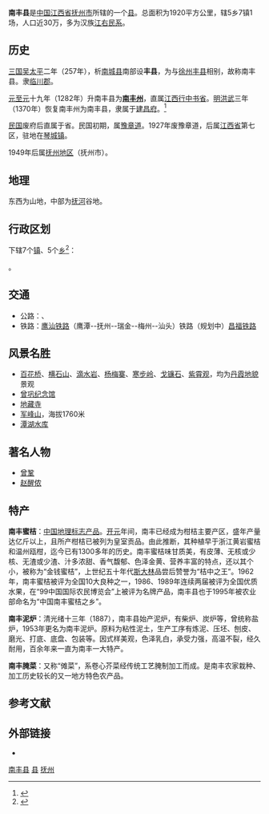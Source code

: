 {{Redirect|南丰}}
{{Infobox China County
|name              = 南丰县
|shortname         =
|nickname          =
|usedname          =
|nameorigin        = 
|image_city        = 
|image_caption     = 
|image_flag        = 
|image_seal        = 
|image_map         = Jiangxi Nanfeng.svg
|map_caption       = 
|class             = 
|Belong            = [[江西省|江西省]][[抚州市|抚州市]]
|location          = 琴城镇
|leader_title      = 县委书记
|leader_name       = 吴自胜
|leader_title1     = 县长
|leader_name1      = 乐启文
|established_title = 
|established_date  = 
|established_title1 = 
|established_date1 = 
|area_total        = 1909.28
|area_urban        = 
|area_metro        =    
|area_metro_as_of  =
|population_total  = 27.2
|population_as_of  = 2003
|population_density= 
|population_urban  = 
|population_urban_as_of = 
|density_urban     = 
|population_metro  = 
|population_metro_as_of =
|elevation         = 
|GDP               = 
|GDP_as_of         = 
|GDPPC             = 
|Urban_GDP         =
|GDP_urban_as_of   = 
|Urban_GDPPC       =
|areacode          = 
|postcode          = 
|carlicense        = 
|admini_division_code =
|tree              = 
|flower            = 
|web               = http://www.jxnf.gov.cn/
|footnotes         = 
|coordinate = {{coord|display=it}}
}}
'''南丰县'''是[[中国|中国]][[江西省|江西省]][[抚州市|抚州市]]所辖的一个[[县|县]]。总面积为1920平方公里，辖5乡7镇1场，人口近30万，多为汉族[[江右民系|江右民系]]。

== 历史 ==
[[三国|三国]][[孫吳|吴]][[太平_(孫亮)|太平]]二年（257年），析[[南城县|南城县]]南部设'''丰县'''，为与[[徐州|徐州]][[丰县|丰县]]相别，故称南丰县。隶[[临川郡|临川郡]]。

[[元朝|元]][[至元_(忽必烈)|至元]]十九年（1282年）升南丰县为'''[[南丰州_(元朝)|南丰州]]'''，直属[[江西行中书省|江西行中书省]]。[[明朝|明]][[洪武|洪武]]三年（1370年）恢复南丰州为南丰县，隶属于[[建昌府_(明朝)|建昌府]]。<ref>{{cite web|url=http://www.jxfzzx.gov.cn/szx_shch/200976162916.asp|title=抚州市县名称由来|accessdate=2009-12-16|author=段绍镒|publisher=抚州市政协|language=zh-hans}}{{dead link|date=2017年11月 |bot=InternetArchiveBot |fix-attempted=yes }}</ref>

[[中華民國|民国]]废府后直属于省。民国初期，属[[豫章道|豫章道]]。1927年废豫章道，后属[[江西省_(中華民國)|江西省]]第七区，驻地在[[琴城镇|琴城镇]]。

1949年后属[[抚州地区|抚州地区]]（抚州市）。

== 地理 ==
东西为山地，中部为[[抚河|抚河]]谷地。

== 行政区划 ==
{{PAGENAMEBASE}}下辖7个[[行政建制镇|镇]]、5个[[乡_(中华人民共和国)|乡]]<ref>{{PRC admin/ref sgc|36/10/23}}</ref>：

{{PRC admin/children|36/10/23}}。

== 交通 ==
*公路：{{中国国道名|206}}、{{中国高速公路名|G35}}
*铁路：{{rint|cn|rail}}[[鹰汕铁路|鹰汕铁路]]（鹰潭--抚州--瑞金--梅州--汕头）铁路（规划中）{{rint|cn|rail}}[[昌福铁路|昌福铁路]]

== 风景名胜 ==
*[[百花桥|百花桥]]、[[横石山|横石山]]、[[滴水岩|滴水岩]]、[[杨梅寨|杨梅寨]]、[[寒步岭|寒步岭]]、[[戈镰石|戈镰石]]、[[紫霄观|紫霄观]]，均为[[丹霞地貌|丹霞地貌]]景观
*[[曾巩纪念馆|曾巩纪念馆]]
*[[地藏寺|地藏寺]]
*[[军峰山|军峰山]]，海拔1760米
*[[潭湖水库|潭湖水库]]

==著名人物==
*[[曾鞏|曾鞏]]
*[[赵醒侬|赵醒侬]]

==特产==
'''南丰蜜桔'''：[[中国地理标志产品|中国地理标志产品]]。[[开元|开元]]年间，南丰已经成为柑桔主要产区，盛年产量达亿斤以上，且所产柑桔已被列为皇室贡品。由此推断，其种植早于浙江黄岩蜜桔和温州瓯柑，迄今已有1300多年的历史。南丰蜜桔味甘质美，有皮薄、无核或少核、无渣或少渣、汁多浓甜、香气馥郁、色泽金黄、营养丰富的特点，还以其个小，被称为“金钱蜜桔”，上世纪五十年代[[斯大林|斯大林]]品尝后赞誉为“桔中之王”。1962年，南丰蜜桔被评为全国10大良种之一，1986、1989年连续两届被评为全国优质水果，在“99中国国际农民博览会”上被评为名牌产品，南丰县也于1995年被农业部命名为“中国南丰蜜桔之乡”。

'''南丰泥炉'''：清光绪十三年（1887），南丰县始产泥炉，有柴炉、炭炉等，曾统称盐炉，1953年更名为南丰泥炉。原料为粘性泥土，生产工序有炼泥、压坯、刨皮、磨光、打底、底盘、包装等。因式样美观，色泽乳白，承受力强，高温不裂，经久耐用，百余年来一直为南丰一大特产。 

'''南丰腌菜'''：又称“傩菜”，系卷心芥菜经传统工艺腌制加工而成。是南丰农家栽种、加工历史较长的又一地方特色农产品。

== 参考文献 ==
{{reflist}}

== 外部链接 ==
* {{Official website|http://www.jxnf.gov.cn/|name=南丰县人民政府}}

{{南丰县行政区划}}
{{抚州市行政区划}}
{{江西行政区划}}

[[category:南丰县|]]
[[category:抚州区县|县]]
[[category:江西省县份|抚州]]